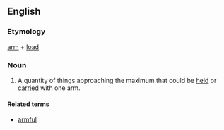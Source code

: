==English==
===Etymology===
[[arm]] + [[load]]

===Noun===
{{en-noun}}

# A quantity of things approaching the maximum that could be [[held]] or [[carried]] with one arm.

====Related terms====
*[[armful]]